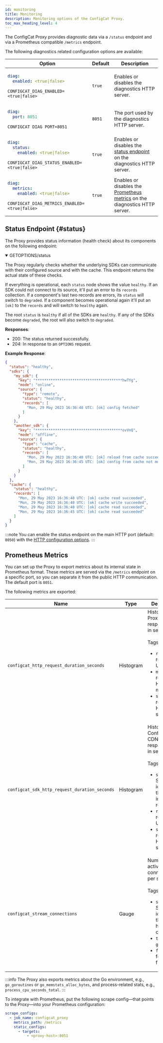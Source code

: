 ```yaml
---
id: monitoring
title: Monitoring
description: Monitoring options of the ConfigCat Proxy.
toc_max_heading_level: 4
---
```



The ConfigCat Proxy provides diagnostic data via a `/status` endpoint and via a Prometheus compatible `/metrics` endpoint.

The following diagnostics related configuration options are available:

<table className="proxy-arg-table">
<thead><tr><th>Option</th><th>Default</th><th>Description</th></tr></thead>
<tbody>
<tr>
<td>

<Tabs groupId="yaml-env">
<TabItem value="yaml" label="YAML" default>

```yaml
diag:
  enabled: <true|false>
```

</TabItem>
<TabItem value="env-vars" label="Environment variable">

```shell
CONFIGCAT_DIAG_ENABLED=<true|false>
```

</TabItem>
</Tabs>

</td>
<td><code>true</code></td>
<td>Enables or disables the diagnostics HTTP server.</td>
</tr>

<tr>
<td>

<Tabs groupId="yaml-env">
<TabItem value="yaml" label="YAML" default>

```yaml
diag:
  port: 8051
```

</TabItem>
<TabItem value="env-vars" label="Environment variable">

```shell
CONFIGCAT_DIAG_PORT=8051
```

</TabItem>
</Tabs>

</td>
<td><code>8051</code></td>
<td>The port used by the diagnostics HTTP server.</td>
</tr>

<tr>
<td>

<Tabs groupId="yaml-env">
<TabItem value="yaml" label="YAML" default>

```yaml
diag:
  status:
    enabled: <true|false>
```

</TabItem>
<TabItem value="env-vars" label="Environment variable">

```shell
CONFIGCAT_DIAG_STATUS_ENABLED=<true|false>
```

</TabItem>
</Tabs>

</td>
<td><code>true</code></td>
<td>Enables or disables the <a href="#status">status endpoint</a> on the diagnostics HTTP server.</td>
</tr>

<tr>
<td>

<Tabs groupId="yaml-env">
<TabItem value="yaml" label="YAML" default>

```yaml
diag:
  metrics:
    enabled: <true|false>
```

</TabItem>
<TabItem value="env-vars" label="Environment variable">

```shell
CONFIGCAT_DIAG_METRICS_ENABLED=<true|false>
```

</TabItem>
</Tabs>

</td>
<td><code>true</code></td>
<td>Enables or disables the <a href="#prometheus-metrics">Prometheus metrics</a> on the diagnostics HTTP server.</td>
</tr>

</tbody>
</table>

## Status Endpoint {#status}

The Proxy provides status information (health check) about its components on the following endpoint:

<details open>
  <summary><span className="endpoint"><span className="http-method green">GET</span><span className="http-method gray">OPTIONS</span>/status</span></summary>

The Proxy regularly checks whether the underlying SDKs can communicate with their configured source and with the cache. This endpoint returns the actual state of these checks.

If everything is operational, each `status` node shows the value `healthy`. If an SDK could not connect to its source, it'll put an error to its `records` collection. 
If a component's last two records are errors, its `status` will switch to `degraded`. 
If a component becomes operational again it'll put an `[ok]` to the `records` and will switch to `healthy` again. 

The root `status` is `healthy` if all of the SDKs are `healthy`. If any of the SDKs become `degraded`, the root will also switch to `degraded`.

**Responses**:
<ul className="responses">
<li className="success"><span className="status">200</span>: The status returned successfully.</li>
<li className="success"><span className="status">204</span>: In response to an <code>OPTIONS</code> request.</li>
</ul>

**Example Response**:
```json
{
  "status": "healthy",
  "sdks": {
    "my_sdk": {
      "key": "****************************************hwTYg",
      "mode": "online",
      "source": {
        "type": "remote",
        "status": "healthy",
        "records": [
          "Mon, 29 May 2023 16:36:40 UTC: [ok] config fetched"
        ]
      }
    },
    "another_sdk": {
      "key": "****************************************ovVnQ",
      "mode": "offline",
      "source": {
        "type": "cache",
        "status": "healthy",
        "records": [
          "Mon, 29 May 2023 16:36:40 UTC: [ok] reload from cache succeeded",
          "Mon, 29 May 2023 16:36:45 UTC: [ok] config from cache not modified"
        ]
      }
    }
  },
  "cache": {
    "status": "healthy",
    "records": [
      "Mon, 29 May 2023 16:36:40 UTC: [ok] cache read succeeded",
      "Mon, 29 May 2023 16:36:40 UTC: [ok] cache write succeeded",
      "Mon, 29 May 2023 16:36:40 UTC: [ok] cache read succeeded",
      "Mon, 29 May 2023 16:36:45 UTC: [ok] cache read succeeded"
    ]
  }
}
```

</details>

:::note
You can enable the status endpoint on the main HTTP port (default: `8050`) with the [HTTP configuration options](/V2/advanced/proxy/proxy-overview/#http).
:::

## Prometheus Metrics

You can set up the Proxy to export metrics about its internal state in Prometheus format. These metrics are served via the `/metrics` endpoint on a specific port, so you can separate it from the public HTTP communication. The default port is `8051`.

The following metrics are exported:

<table className="proxy-arg-table">
<thead><tr><th>Name</th><th>Type</th><th>Description</th></tr></thead>
<tbody>
<tr>
<td>

`configcat_http_request_duration_seconds`

</td>
<td>
Histogram
</td>
<td>
Histogram of Proxy HTTP response time in seconds.<br/><br/>
Tags:

- `route`: The request's URL path.
- `method`: The request's HTTP method.
- `status`: The response's HTTP status.

</td>
</tr>

<tr>
<td>

`configcat_sdk_http_request_duration_seconds`

</td>
<td>
Histogram
</td>
<td>
Histogram of ConfigCat CDN HTTP response time in seconds.<br/><br/>
Tags:

- `sdk`: The SDK's identifier that initiated the request.
- `route`: The request's URL path.
- `status`: The response's HTTP status.

</td>
</tr>

<tr>
<td>

`configcat_stream_connections`

</td>
<td>
Gauge
</td>
<td>
Number of active client connections per stream.<br/><br/>
Tags:

- `sdk`: The SDK's identifier that handles the connection.
- `type`: `sse` or `grpc`.
- `flag`: The feature flag's key.

</td>
</tr>
</tbody>
</table>

:::info
The Proxy also exports metrics about the Go environment, e.g., `go_goroutines` or `go_memstats_alloc_bytes`, and process-related stats, e.g., `process_cpu_seconds_total`.
:::

To integrate with Prometheus, put the following scrape config—that points to the Proxy—into your Prometheus configuration:

```yaml
scrape_configs:
  - job_name: configcat_proxy
    metrics_path: /metrics
    static_configs:
      - targets:
          - <proxy-host>:8051
```